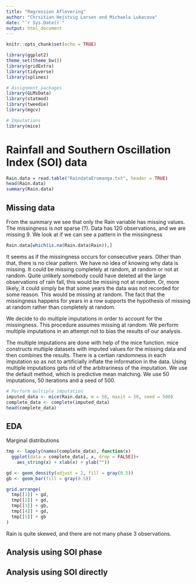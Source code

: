 ```yaml
---
title: "Regression Aflevering"
author: "Chrsitian Hejstvig Larsen and Michaela Lukacova"
date: "`r Sys.Date()`"
output: html_document
---
```


```r
knitr::opts_chunk$set(echo = TRUE)
```

```r
library(ggplot2)
theme_set(theme_bw())
library(gridExtra)
library(tidyverse)
library(splines)

# Assignment packages
library(GLMsData)
library(statmod)
library(tweedie)
library(mgcv)

# Imputations
library(mice)
```

# Rainfall and Southern Oscillation Index (SOI) data

```r
Rain.data = read.table("RaindataEromanga.txt", header = TRUE)
head(Rain.data)
summary(Rain.data)
```
## Missing data

From the summary we see that only the Rain variable has missing values. The missingness is not sparse (?). Data has 120 observations, and we are missing 9. We look at if we can see a pattern in the missingness

```r
Rain.data[which(is.na(Rain.data$Rain)),]
```
It seems as if the missingness occurs for consecutive years. Other than that, there is no clear pattern. We have no idea of knowing why data is missing. It could be missing completely at random, at random or not at random. Quite unlikely somebody could have deleted all the large observations of rain fall, this would be missing not at random. Or, more likely, it could simply be that some years the data was not recorded for some reason. This would be missing at random. The fact that the missingness happens for years in a row supports the hypothesis of missing at random rather than completely at random. 

We decide to do multiple imputations in order to account for the missingness. This procedure assumes missing at random. We perform multiple imputations in an attempt not to bias the results of our analysis. 

The multiple imputations are done with help of the mice function. mice constructs multiple datasets with imputed values for the missing data and then combines the results. There is a certian randomness in each imputation so as not to artificially inflate the information in the data. Using multiple imputations gets rid of the arbitrariness of the imputation. We use the default method, which is predictive mean matching. We use 50 imputations, 50 iterations and a seed of 500.

```r
# Perform multiple imputation
imputed_data <- mice(Rain.data, m = 50, maxit = 50, seed = 500)
complete_data <- complete(imputed_data)
head(complete_data)
```


## EDA

Marginal distributions

```r
tmp <- lapply(names(complete_data), function(x)
  ggplot(data = complete_data[, x, drop = FALSE])+
    aes_string(x) + xlab(x) + ylab(""))

gd <- geom_density(adjust = 2, fill = gray(0.5))
gb <- geom_bar(fill = gray(0.5))

grid.arrange(
  tmp[[1]] + gd,
  tmp[[2]] + gd,
  tmp[[3]] + gb,
  tmp[[4]] + gd,
  tmp[[5]] + gb
)
```
Rain is quite skewed, and there are not many phase 3 observations. 


## Analysis using SOI phase

## Analysis using SOI directly



